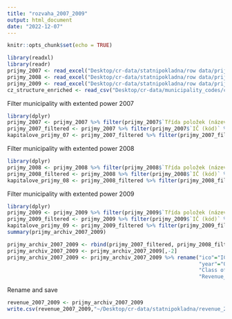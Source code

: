 ```yaml
---
title: "rozvaha_2007_2009"
output: html_document
date: "2022-12-07"
---
```


```r
knitr::opts_chunk$set(echo = TRUE)
```

```r
library(readxl)
library(readr)
prijmy_2007 <- read_excel("Desktop/cr-data/statnipokladna/row data/prijmy_2007.xls")
prijmy_2008 <- read_excel("Desktop/cr-data/statnipokladna/row data/prijmy_2008.xls")
prijmy_2009 <- read_excel("Desktop/cr-data/statnipokladna/row data/prijmy_2009.xls")
cz_structure_enriched <- read_csv("Desktop/cr-data/municipality_codes/cz-structure-enriched.csv")
```

Filter municipality with extented power 2007
```r
library(dplyr)
prijmy_2007 <- prijmy_2007 %>% filter(prijmy_2007$`Třída položek (název)`!="Přijaté transfery")
prijmy_2007_filtered <- prijmy_2007 %>% filter(prijmy_2007$`IČ (kód)` %in% cz_structure_enriched$ico)
kapitalove_prijmy_07 <- prijmy_2007_filtered %>% filter(prijmy_2007_filtered$`Třída položek (název)`=="Kapitálové příjmy")
```

Filter municipality with extented power 2008
```r
library(dplyr)
prijmy_2008 <- prijmy_2008 %>% filter(prijmy_2008$`Třída položek (název)`!="Přijaté transfery")
prijmy_2008_filtered <- prijmy_2008 %>% filter(prijmy_2008$`IČ (kód)` %in% cz_structure_enriched$ico)
kapitalove_prijmy_08 <- prijmy_2008_filtered %>% filter(prijmy_2008_filtered$`Třída položek (název)`=="Kapitálové příjmy")
```

Filter municipality with extented power 2009
```r
library(dplyr)
prijmy_2009 <- prijmy_2009 %>% filter(prijmy_2009$`Třída položek (název)`!="Přijaté transfery")
prijmy_2009_filtered <- prijmy_2009 %>% filter(prijmy_2009$`IČ (kód)` %in% cz_structure_enriched$ico)
kapitalove_prijmy_09 <- prijmy_2009_filtered %>% filter(prijmy_2009_filtered$`Třída položek (název)`=="Kapitálové příjmy")
summary(prijmy_archiv_2007_2009)
```

```r
prijmy_archiv_2007_2009 <- rbind(prijmy_2007_filtered, prijmy_2008_filtered, prijmy_2009_filtered)
prijmy_archiv_2007_2009 <- prijmy_archiv_2007_2009[,-2]
prijmy_archiv_2007_2009 <- prijmy_archiv_2007_2009 %>% rename("ico"="IČ (kód)",
                                                              "year"="Obdobi (kód)",
                                                              "Class of revenue"="Třída položek (název)",
                                                              "Revenue_CZK"="Výsledek od počátku roku")
```

Rename and save
```r
revenue_2007_2009 <- prijmy_archiv_2007_2009
write.csv(revenue_2007_2009,"~/Desktop/cr-data/statnipokladna/revenue_2007_2009.csv", row.names=FALSE)
```